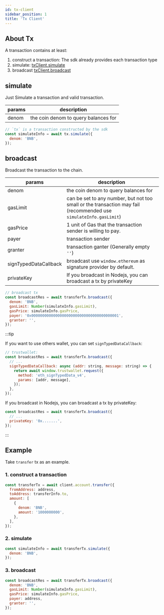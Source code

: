 ```yaml
---
id: tx-client
sidebar_position: 1
title: 'Tx Client'
---
```


## About Tx

A transaction contains at least:

1. construct a transaction: The sdk already provides each transaction type
2. simulate: [txClient.simulate](#simulate)
3. broadcast [txClient.broadcast](#broadcast)

## simulate

Just Simulate a transaction and valid transaction.

| params | description                          |
| ------ | ------------------------------------ |
| denom  | the coin denom to query balances for |

```jsx title="simulate tx"
// `tx` is a transaction constructed by the sdk
const simulateInfo = await tx.simulate({
  denom: 'BNB',
});
```

## broadcast

Broadcast the transaction to the chain.

| params                | description                                                                                                       |
| --------------------- | ----------------------------------------------------------------------------------------------------------------- |
| denom                 | the coin denom to query balances for                                                                              |
| gasLimit              | can be set to any number, but not too small or the transaction may fail (recommended use `simulateInfo.gasLimit`) |
| gasPrice              | 1 unit of Gas that the transaction sender is willing to pay.                                                      |
| payer                 | transaction sender                                                                                                |
| granter               | transaction ganter (Generally empty `''`)                                                                         |
| signTypedDataCallback | broadcast use `window.ethereum` as signature provider by default.                                                 |
| privateKey            | If you broadcast in Nodejs, you can broadcast a tx by privateKey                                                  |

```jsx title="broadcast tx"
// broadcast tx
const broadcastRes = await transferTx.broadcast({
  denom: 'BNB',
  gasLimit: Number(simulateInfo.gasLimit),
  gasPrice: simulateInfo.gasPrice,
  payer: '0x0000000000000000000000000000000000000001',
  granter: '',
});
```

:::tip

If you want to use others wallet, you can set `signTypedDataCallback`:

```jsx
// trustwallet:
const broadcastRes = await transferTx.broadcast({
  // ...
  signTypedDataCallback: async (addr: string, message: string) => {
    return await window.trustwallet.request({
      method: 'eth_signTypedData_v4',
      params: [addr, message],
    });
  },
});
```

If you broadcast in Nodejs, you can broadcast a tx by privateKey:

```jsx
const broadcastRes = await transferTx.broadcast({
  // ...
  privateKey: '0x.......',
});
```

:::

## Example

Take `transfer` tx as an example.

### 1. construct a transaction

```jsx title="construct tx"
const transferTx = await client.account.transfer({
  fromAddress: address,
  toAddress: transferInfo.to,
  amount: [
    {
      denom: 'BNB',
      amount: '1000000000',
    },
  ],
});
```

### 2. simulate

```jsx title="simulate tx"
const simulateInfo = await transferTx.simulate({
  denom: 'BNB',
});
```

### 3. broadcast

```jsx title="broadcast tx"
const broadcastRes = await transferTx.broadcast({
  denom: 'BNB',
  gasLimit: Number(simulateInfo.gasLimit),
  gasPrice: simulateInfo.gasPrice,
  payer: address,
  granter: '',
});
```
